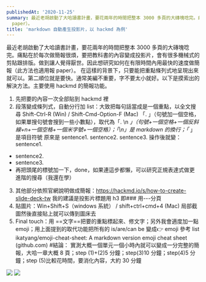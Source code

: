 ```yaml
---
publishedAt: '2020-11-25'
summary: 最近老胡啟動了大哈讀書計畫，要花兩年的時間把整本 3000 多頁的大磚塊唸完。痛點在於每次做簡報很煩，要把教科書的內容變成投影片，會有很多機械式的剪貼跟排版。做到讓人覺得厭世。因此想研究如何在有限時間內用最快的速度做簡報（此方法也適用報
  paper）。
title: 'markdown 自動產生投影片，以 hackmd 為例'
---
```


最近老胡啟動了大哈讀書計畫，要花兩年的時間把整本 3000 多頁的大磚塊唸完。痛點在於每次做簡報很煩，要把教科書的內容變成投影片，會有很多機械式的剪貼跟排版。做到讓人覺得厭世。因此想研究如何在有限時間內用最快的速度做簡報（此方法也適用報 paper）。
在這樣的背景下，只要能把重點條列式地呈現出來就可以。第二順位就是要快。通常美編不重要，字不要太小就好。以下是摸索出的解決方法。主要使用 hackmd 的簡報功能。

1. 先把要的內容一次全部貼到 hackmd 裡
2. 段落變成條列式，自動分行加 list：大致把每句話當成是一個重點，以全文搜尋 Shift-Ctrl-R (Win) / Shift-Cmd-Option-F (Mac) 「. 」（句號加一個空格，如果單搜句號會搜到一些小數點），取代為「. \n _」（句號+一個空格+一個反斜線+n+一個空格+一個米字號+一個空格）；「\n」是 markdown 的換行；「_ 」是項目符號
   原來是 sentence1. sentence2. sentence3. 操作後就變：
   sentence1.

- sentence2.
- sentence3.
- 再把頭尾的標號加一下，done，如果連這步都懶，可以研究正規表達式做更進階的搜尋（我還在學）

3. 其他部分依照官網說明做成簡報：<https://hackmd.io/s/how-to-create-slide-deck-tw>
   我的建議是投影片標題用 h3 即###
   用---分頁
4. 貼圖片：Win+Shift+S（windows 系統） / shift+ctrl+cmd+4 (Mac) 局部截圖然後直接貼上就可以傳到圖床去
5. Final touch：用 ==文字==把要的重點標起來、修文字；另外我會適度加一點 emoji；用上面提到的取代功能把所有的 is/are/can be 變成👉
   emoji 參考 list
   ikatyang/emoji-cheat-sheet: A markdown version emoji cheat sheet (github.com) #結論：
   實測大概一個單元一個小時內就可以變成一分完整的簡報，大哈一章大概 8 頁；step (1)+(2)5 分鐘；step(3)10 分鐘；step(4)5 分鐘；step (5)比較花時間，要消化內容，大約 30 分鐘

![](https://i.imgur.com/Dqe2k33_d.webp?maxwidth=1520&fidelity=grand)
![](https://i.imgur.com/73RAMSy_d.webp?maxwidth=1520&fidelity=grand)